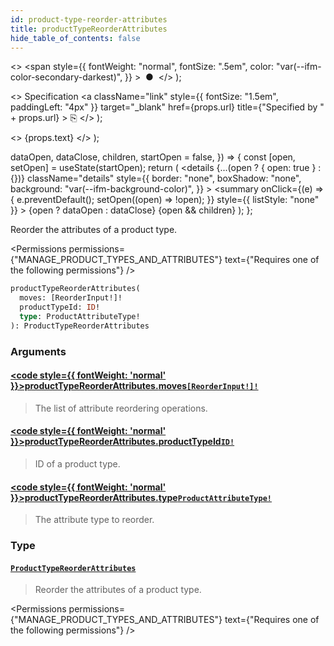 ```yaml
---
id: product-type-reorder-attributes
title: productTypeReorderAttributes
hide_table_of_contents: false
---
```


  <>
    <span
      style={{
        fontWeight: "normal",
        fontSize: ".5em",
        color: "var(--ifm-color-secondary-darkest)",
      }}
    >
      &nbsp;●&nbsp;
    </span>
  </>
);

  <>
    Specification
    <a
      className="link"
      style={{ fontSize: "1.5em", paddingLeft: "4px" }}
      target="\_blank"
      href={props.url}
      title={"Specified by " + props.url}
    >
      ⎘
    </a>
  </>
);

  <>
    <span className={props.class}>{props.text}</span>
  </>
);


  dataOpen,
  dataClose,
  children,
  startOpen = false,
}) => {
  const [open, setOpen] = useState(startOpen);
  return (
    <details
      {...(open ? { open: true } : {})}
      className="details"
      style={{
        border: "none",
        boxShadow: "none",
        background: "var(--ifm-background-color)",
      }}
    >
      <summary
        onClick={(e) => {
          e.preventDefault();
          setOpen((open) => !open);
        }}
        style={{ listStyle: "none" }}
      >
        {open ? dataOpen : dataClose}
      </summary>
      {open && children}
    </details>
  );
};

Reorder the attributes of a product type.

<Permissions
  permissions={"MANAGE_PRODUCT_TYPES_AND_ATTRIBUTES"}
  text={"Requires one of the following permissions"}
/>

```graphql
productTypeReorderAttributes(
  moves: [ReorderInput!]!
  productTypeId: ID!
  type: ProductAttributeType!
): ProductTypeReorderAttributes
```

### Arguments

#### [<code style={{ fontWeight: 'normal' }}>productTypeReorderAttributes.<b>moves</b></code>](#)<Bullet />[`[ReorderInput!]!`](../../../api-reference/miscellaneous/inputs/reorder-input) <Badge class="badge badge--secondary" text="non-null"/> <Badge class="badge badge--secondary" text="input"/>

> The list of attribute reordering operations.

#### [<code style={{ fontWeight: 'normal' }}>productTypeReorderAttributes.<b>productTypeId</b></code>](#)<Bullet />[`ID!`](../../../api-reference/miscellaneous/scalars/id) <Badge class="badge badge--secondary" text="non-null"/> <Badge class="badge badge--secondary" text="scalar"/>

> ID of a product type.

#### [<code style={{ fontWeight: 'normal' }}>productTypeReorderAttributes.<b>type</b></code>](#)<Bullet />[`ProductAttributeType!`](../../../api-reference/products/enums/product-attribute-type) <Badge class="badge badge--secondary" text="non-null"/> <Badge class="badge badge--secondary" text="enum"/>

> The attribute type to reorder.

### Type

#### [`ProductTypeReorderAttributes`](../../../api-reference/products/objects/product-type-reorder-attributes) <Badge class="badge badge--secondary" text="object"/>

> Reorder the attributes of a product type.

<Permissions
  permissions={"MANAGE_PRODUCT_TYPES_AND_ATTRIBUTES"}
  text={"Requires one of the following permissions"}
/>

